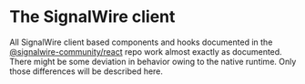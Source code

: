 # The SignalWire client

All SignalWire client based components and hooks documented in the [@signalwire-community/react](/docs/react/signalwire) repo work almost exactly as documented. There might be some deviation in behavior owing to the native runtime. Only those differences will be described here.
